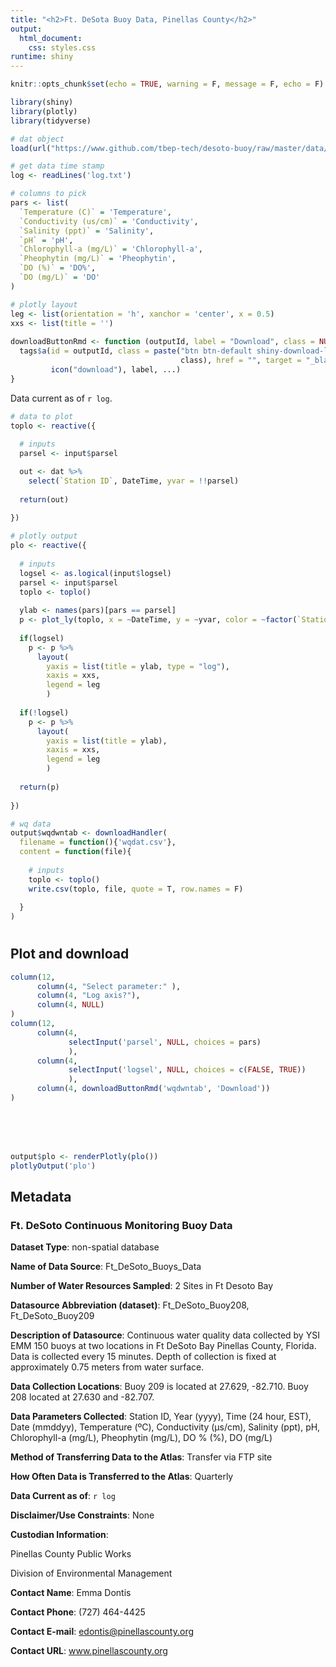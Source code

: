 ```yaml
---
title: "<h2>Ft. DeSota Buoy Data, Pinellas County</h2>"
output: 
  html_document:
    css: styles.css
runtime: shiny
---
```


```r
knitr::opts_chunk$set(echo = TRUE, warning = F, message = F, echo = F)

library(shiny)
library(plotly)
library(tidyverse)

# dat object
load(url("https://www.github.com/tbep-tech/desoto-buoy/raw/master/data/dat.RData"))

# get data time stamp
log <- readLines('log.txt')

# columns to pick
pars <- list(
  `Temperature (C)` = 'Temperature',
  `Conductivity (us/cm)` = 'Conductivity', 
  `Salinity (ppt)` = 'Salinity', 
  `pH` = 'pH', 
  `Chlorophyll-a (mg/L)` = 'Chlorophyll-a', 
  `Pheophytin (mg/L)` = 'Pheophytin', 
  `DO (%)` = 'DO%', 
  `DO (mg/L)` = 'DO'
)

# plotly layout
leg <- list(orientation = 'h', xanchor = 'center', x = 0.5)
xxs <- list(title = '')
  
downloadButtonRmd <- function (outputId, label = "Download", class = NULL, ...)  {
  tags$a(id = outputId, class = paste("btn btn-default shiny-download-link", 
                                      class), href = "", target = "_blank", download = NA, 
         icon("download"), label, ...)
}
```

Data current as of `r log`.

```r
# data to plot
toplo <- reactive({
  
  # inputs
  parsel <- input$parsel

  out <- dat %>% 
    select(`Station ID`, DateTime, yvar = !!parsel) 
  
  return(out)
  
})

# plotly output
plo <- reactive({
  
  # inputs 
  logsel <- as.logical(input$logsel)
  parsel <- input$parsel
  toplo <- toplo()
  
  ylab <- names(pars)[pars == parsel]
  p <- plot_ly(toplo, x = ~DateTime, y = ~yvar, color = ~factor(`Station ID`), type = 'scatter', mode = 'lines')
  
  if(logsel)
    p <- p %>% 
      layout(
        yaxis = list(title = ylab, type = "log"),
        xaxis = xxs,
        legend = leg
        )
  
  if(!logsel)
    p <- p %>% 
      layout(
        yaxis = list(title = ylab),
        xaxis = xxs,
        legend = leg
        )
  
  return(p)
  
})
```

```r
# wq data
output$wqdwntab <- downloadHandler(
  filename = function(){'wqdat.csv'},
  content = function(file){
    
    # inputs
    toplo <- toplo()
    write.csv(toplo, file, quote = T, row.names = F)
    
  }
)
```

# {.tabset}

## Plot and download

```r
column(12, 
      column(4, "Select parameter:" ),
      column(4, "Log axis?"),
      column(4, NULL)
)
column(12, 
      column(4, 
             selectInput('parsel', NULL, choices = pars)
             ), 
      column(4, 
             selectInput('logsel', NULL, choices = c(FALSE, TRUE))
             ), 
      column(4, downloadButtonRmd('wqdwntab', 'Download')) 
)
```

<br>
<br>
<br>

```r
output$plo <- renderPlotly(plo())
plotlyOutput('plo')
```

## Metadata

### Ft. DeSoto Continuous Monitoring Buoy Data

__Dataset Type__: non-spatial database 

__Name of Data Source__: Ft_DeSoto_Buoys_Data

__Number of Water Resources Sampled__: 2 Sites in Ft Desoto Bay

__Datasource Abbreviation (dataset)__: Ft_DeSoto_Buoy208, Ft_DeSoto_Buoy209

__Description of Datasource__: Continuous water quality data collected by YSI EMM 150 buoys at two locations in Ft DeSoto Bay Pinellas County, Florida.  Data is collected every 15 minutes. Depth of collection is fixed at approximately 0.75 meters from water surface.

__Data Collection Locations__: Buoy 209 is located at 27.629, -82.710.  Buoy 208 located at 27.630 and -82.707. 

__Data Parameters Collected__:  Station ID, Year (yyyy), Time (24 hour, EST), Date (mmddyy), Temperature (ºC), Conductivity (µs/cm), Salinity (ppt), pH, Chlorophyll-a (mg/L), Pheophytin (mg/L), DO % (%), DO (mg/L) 

__Method of Transferring Data to the Atlas__: Transfer via FTP site 

__How Often Data is Transferred to the Atlas__: Quarterly

__Data Current as of__: `r log`

__Disclaimer/Use Constraints__: None 

__Custodian Information__: 

Pinellas County Public Works 

Division of Environmental Management

__Contact Name__: Emma Dontis

__Contact Phone__: (727) 464-4425 

__Contact E-mail__: [edontis@pinellascounty.org](mailto:edontis@pinellascounty.org)

__Contact URL__: [www.pinellascounty.org](www.pinellascounty.org)

